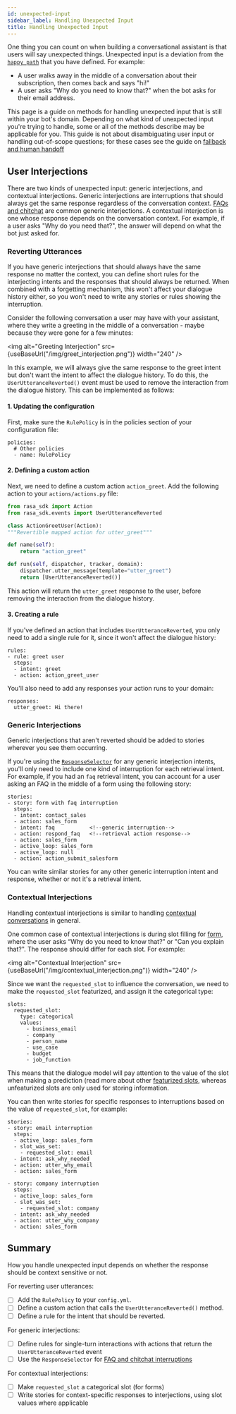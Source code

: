 ```yaml
---
id: unexpected-input
sidebar_label: Handling Unexpected Input
title: Handling Unexpected Input
---
```


One thing you can count on when building a conversational assistant is that users
will say unexpected things. Unexpected input is a deviation from the [`happy path`](glossary.mdx#happy_unhappy_paths)
that you have defined.  For example:

- A user walks away in the middle of a conversation about their subscription, then comes back
and says "hi!"
- A user asks "Why do you need to know that?" when the bot asks for their email address.

This page is a guide on methods for handling unexpected input that is still within your bot's domain.
Depending on what kind of unexpected
input you're trying to handle, some or all of the methods describe may be applicable for you. This guide
is not about disambiguating user input or handling out-of-scope questions; for these cases see
the guide on [fallback and human handoff](fallback-handoff.mdx)


## User Interjections

There are two kinds of unexpected input: generic interjections, and contextual interjections.
Generic interjections are interruptions that should always get the same response regardless of the
conversation context. [FAQs and chitchat](#chitchat-faqs) are common generic interjections.
A contextual interjection is one whose response depends on the conversation context.
For example, if a user asks "Why do you need that?", the answer will depend on what the bot just
asked for.

### Reverting Utterances

If you have generic interjections that should always have the same response no
matter the context, you can define
short rules for the interjecting intents and the responses that should always be returned.
When combined with a forgetting mechanism, this won't affect your dialogue history either, so
you won't need to write any stories or rules showing the interruption.

Consider the following conversation a user may have with
your assistant, where they write a greeting in the middle of a conversation -
maybe because they were gone for a few minutes:

<img alt="Greeting Interjection" src={useBaseUrl("/img/greet_interjection.png")} width="240" />


In this example, we will always give the same response to the greet intent but don't want the
intent to affect the dialogue history. To do this, the `UserUtteranceReverted()` event must be used
to remove the interaction from the dialogue history. This can be implemented as follows:

#### 1. Updating the configuration

First, make sure the `RulePolicy` is in the policies section of your configuration file:

```rasa-yaml
policies:
  # Other policies
  - name: RulePolicy
```

#### 2. Defining a custom action

Next, we need to define a custom action `action_greet`.
Add the following action to your `actions/actions.py` file:

```python
from rasa_sdk import Action
from rasa_sdk.events import UserUtteranceReverted

class ActionGreetUser(Action):
"""Revertible mapped action for utter_greet"""

def name(self):
    return "action_greet"

def run(self, dispatcher, tracker, domain):
    dispatcher.utter_message(template="utter_greet")
    return [UserUtteranceReverted()]
```

This action will return the `utter_greet` response to the user, before removing the interaction from the dialogue history.

#### 3. Creating a rule

If you've defined an action that includes `UserUtteranceReverted`, you only
need to add a single rule for it, since it won't affect the dialogue history:

```rasa-yaml
rules:
- rule: greet user
  steps:
  - intent: greet
  - action: action_greet_user
```

You'll also need to add any responses your action runs to your domain:

```rasa-yaml
responses:
  utter_greet: Hi there!
```


### Generic Interjections

Generic interjections that aren't reverted should be added to stories wherever you see them occurring.

If you're using the [`ResponseSelector`](components/selectors.mdx#responseselector)
for any generic interjection intents, you'll only need to include one kind of interruption for each retrieval
intent. For example, if you had an `faq` retrieval intent,
you can account for a user asking an FAQ in the middle of a form using the following story:

```
stories:
- story: form with faq interruption
  steps:
  - intent: contact_sales
  - action: sales_form
  - intent: faq           <!--generic interruption-->
  - action: respond_faq   <!--retrieval action response-->
  - action: sales_form
  - active_loop: sales_form
  - active_loop: null
  - action: action_submit_salesform
```

You can write similar stories for any other generic interruption intent and response,
whether or not it's a retrieval intent.

### Contextual Interjections

Handling contextual interjections is similar to handling [contextual conversations](contextual-conversations.mdx)
in general.

One common case of contextual interjections is during slot filling for [form](forms.mdx), where the user
asks “Why do you need to know that?” or "Can you explain that?".
The response should differ for each slot. For example:

<img alt="Contextual Interjection" src={useBaseUrl("/img/contextual_interjection.png")} width="240" />

Since we want the `requested_slot` to influence the conversation,
we need to make the `requested_slot` featurized, and assign it the categorical type:

```rasa-yaml
slots:
  requested_slot:
    type: categorical
    values:
      - business_email
      - company
      - person_name
      - use_case
      - budget
      - job_function
```

This means that the dialogue model will pay attention to the value of the slot when making a prediction
(read more about other [featurized slots](./domain.mdx#slots), whereas
unfeaturized slots are only used for storing information.

You can then write stories for specific responses to interruptions based on the value of `requested_slot`, for example:

```
stories:
- story: email interruption
  steps:
  - active_loop: sales_form
  - slot_was_set:
    - requested_slot: email
  - intent: ask_why_needed
  - action: utter_why_email
  - action: sales_form

- story: company interruption
  steps:
  - active_loop: sales_form
  - slot_was_set:
    - requested_slot: company
  - intent: ask_why_needed
  - action: utter_why_company
  - action: sales_form
```


## Summary

How you handle unexpected input depends on whether the response should be
context sensitive or not.

For reverting user utterances:
  - [ ] Add the `RulePolicy` to your `config.yml`.
  - [ ] Define a custom action that calls the `UserUtteranceReverted()` method.
  - [ ] Define a rule for the intent that should be reverted.

For generic interjections:
  - [ ] Define rules for single-turn interactions with actions that return the `UserUtteranceReverted` event
  - [ ] Use the `ResponseSelector` for [FAQ and chitchat interruptions](chitchat-faqs.mdx)

For contextual interjections:
  - [ ] Make `requested_slot` a categorical slot (for forms)
  - [ ] Write stories for context-specific responses to interjections, using slot values where applicable
